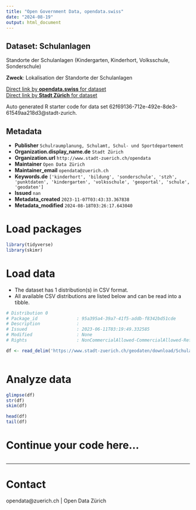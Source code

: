 ```yaml
---
title: "Open Government Data, opendata.swiss"
date: "2024-08-19"
output: html_document
---
```


## Dataset: Schulanlagen

Standorte der Schulanlagen (Kindergarten, Kinderhort, Volksschule, Sonderschule)

**Zweck**: Lokalisation der Standorte der Schulanlagen

[Direct link by **opendata.swiss** for dataset](https://opendata.swiss/de/dataset/schulanlagen)<br>
[Direct link by **Stadt Zürich** for dataset](https://data.stadt-zuerich.ch/dataset/geo_schulanlagen)

Auto generated R starter code for data set 62f69136-712e-492e-8de3-61549aa218d3@stadt-zurich.

## Metadata

- **Publisher** `Schulraumplanung, Schulamt, Schul- und Sportdepartement`
- **Organization.display_name.de** `Stadt Zürich`
- **Organization.url** `http://www.stadt-zuerich.ch/opendata`
- **Maintainer** `Open Data Zürich`
- **Maintainer_email** `opendata@zuerich.ch`
- **Keywords.de** `['kinderhort', 'bildung', 'sonderschule', 'stzh', 'punktdaten', 'kindergarten', 'volksschule', 'geoportal', 'schule', 'geodaten']`
- **Issued** `nan`
- **Metadata_created** `2023-11-07T03:43:33.367838`
- **Metadata_modified** `2024-08-18T03:26:17.643040`


# Load packages

```r

library(tidyverse)
library(skimr)

```

# Load data

-   The dataset has 1 distribution(s) in CSV format.
-   All available CSV distributions are listed below and can be read into a tibble.

```r

# Distribution 0
# Package_id               : 95a395a4-39a7-41f5-addb-f8342bd51cde
# Description              : 
# Issued                   : 2023-06-11T03:19:49.332585
# Modified                 : None
# Rights                   : NonCommercialAllowed-CommercialAllowed-ReferenceNotRequired

df <- read_delim('https://www.stadt-zuerich.ch/geodaten/download/Schulanlagen?format=10008')



```

# Analyze data

```r

glimpse(df)
str(df)
skim(df)

head(df)
tail(df)

```

# Continue your code here...

```r

```

------------------------------------------------------------------------

# Contact

opendata@zuerich.ch | Open Data Zürich
